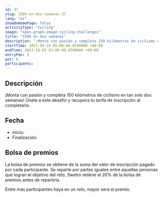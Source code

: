 ```yaml
---
id: 37
slug: 150k-en-dos-semanas-37
lang: "es"
showOnHomePage: false
activityType: "Cycling"
image: "open-graph-image-cycling-challenges"
title: "150K en dos semanas"
description: "¡Monta con pasión y completa 150 kilómetros de ciclismo en tan solo dos semanas! Únete a este desafío y recupera tu tarifa de inscripción al completarlo."
startTime: 2023-09-19 05:00:00.0790000 +00:00
endTime: 2023-10-03 03:00:00.0790000 +00:00
entryFee: 3
pot: 0
participants:
---
```



## Descripción

¡Monta con pasión y completa 150 kilómetros de ciclismo en tan solo dos semanas! Únete a este desafío y recupera tu tarifa de inscripción al completarlo.

## Fecha

- Inicio: <LocalDate dateUtc={frontmatter.startTime} client:load />
- Finalización: <LocalDate dateUtc={frontmatter.endTime} client:load />

## Bolsa de premios

La bolsa de premios se obtiene de la suma del valor de inscripción pagado por cada participante. Se reparte por partes iguales entre aquellas personas que logran el objetivo del reto, Swetro retiene el 20% de la bolsa de premios antes de repartirla.

Entre más participantes haya en un reto, mayor será el premio.
